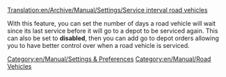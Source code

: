 [[Translation:en/Archive/Manual/Settings/Service interval road vehicles]]


With this feature, you can set the number of days a road vehicle will wait since its last service before it will go to a depot to be serviced again. This can also be set to '''disabled''', then you can add go to depot orders allowing you to have better control over when a road vehicle is serviced.
[[Category:en/Manual/Settings & Preferences]]
[[Category:en/Manual/Road Vehicles]]
{{en/Stub}}